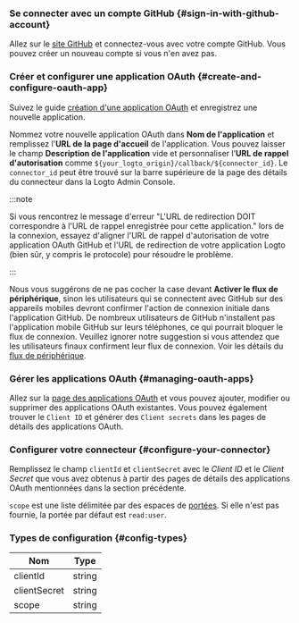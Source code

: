 ### Se connecter avec un compte GitHub \{#sign-in-with-github-account}

Allez sur le [site GitHub](https://github.com/) et connectez-vous avec votre compte GitHub. Vous pouvez créer un nouveau compte si vous n'en avez pas.

### Créer et configurer une application OAuth \{#create-and-configure-oauth-app}

Suivez le guide [création d'une application OAuth](https://docs.github.com/en/developers/apps/building-oauth-apps/creating-an-oauth-app) et enregistrez une nouvelle application.

Nommez votre nouvelle application OAuth dans **Nom de l'application** et remplissez l'**URL de la page d'accueil** de l'application. Vous pouvez laisser le champ **Description de l'application** vide et personnaliser l'**URL de rappel d'autorisation** comme `${your_logto_origin}/callback/${connector_id}`. Le `connector_id` peut être trouvé sur la barre supérieure de la page des détails du connecteur dans la Logto Admin Console.

:::note

Si vous rencontrez le message d'erreur "L'URL de redirection DOIT correspondre à l'URL de rappel enregistrée pour cette application." lors de la connexion, essayez d'aligner l'URL de rappel d'autorisation de votre application OAuth GitHub et l'URL de redirection de votre application Logto (bien sûr, y compris le protocole) pour résoudre le problème.

:::

Nous vous suggérons de ne pas cocher la case devant **Activer le flux de périphérique**, sinon les utilisateurs qui se connectent avec GitHub sur des appareils mobiles devront confirmer l'action de connexion initiale dans l'application GitHub. De nombreux utilisateurs de GitHub n'installent pas l'application mobile GitHub sur leurs téléphones, ce qui pourrait bloquer le flux de connexion. Veuillez ignorer notre suggestion si vous attendez que les utilisateurs finaux confirment leur flux de connexion. Voir les détails du [flux de périphérique](https://docs.github.com/en/developers/apps/building-oauth-apps/authorizing-oauth-apps#device-flow).

### Gérer les applications OAuth \{#managing-oauth-apps}

Allez sur la [page des applications OAuth](https://github.com/settings/developers) et vous pouvez ajouter, modifier ou supprimer des applications OAuth existantes. Vous pouvez également trouver le `Client ID` et générer des `Client secrets` dans les pages de détails des applications OAuth.

### Configurer votre connecteur \{#configure-your-connector}

Remplissez le champ `clientId` et `clientSecret` avec le _Client ID_ et le _Client Secret_ que vous avez obtenus à partir des pages de détails des applications OAuth mentionnées dans la section précédente.

`scope` est une liste délimitée par des espaces de [portées](https://docs.github.com/en/apps/oauth-apps/building-oauth-apps/scopes-for-oauth-apps). Si elle n'est pas fournie, la portée par défaut est `read:user`.

### Types de configuration \{#config-types}

| Nom          | Type   |
| ------------ | ------ |
| clientId     | string |
| clientSecret | string |
| scope        | string |

